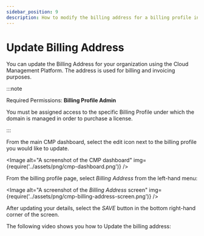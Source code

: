 ```yaml
---
sidebar_position: 9
description: How to modify the billing address for a billing profile in Cloud Management Platform
---
```


# Update Billing Address

You can update the Billing Address for your organization using the Cloud Management Platform. The address is used for billing and invoicing purposes.

:::note

Required Permissions: **Billing Profile Admin**

You must be assigned access to the specific Billing Profile under which the domain is managed in order to purchase a license.

:::

From the main CMP dashboard, select the edit icon next to the billing profile you would like to update.


<Image
  alt="A screenshot of the CMP dashboard"
  img={require('../assets/png/cmp-dashboard.png')}
/>

From the billing profile page, select _Billing Address_ from the left-hand menu:

<Image
  alt="A screenshot of the _Billing Address_ screen"
  img={require('../assets/png/cmp-billing-address-screen.png')}
/>

After updating your details, select the _SAVE_ button in the bottom right-hand corner of the screen.

The following video shows you how to Update the billing address:


<LoomEmbed id="8ec560b96541458bbd2f956af8467fcf" />
